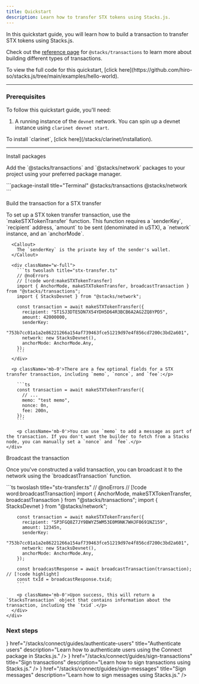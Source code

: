 ```yaml
---
title: Quickstart
description: Learn how to transfer STX tokens using Stacks.js.
---
```



In this quickstart guide, you will learn how to build a transaction to transfer STX tokens using Stacks.js.

Check out the [reference page](/stacks/stacks.js/packages/transactions) for `@stacks/transactions` to learn more about building different types of transactions.

<Callout>
  To view the full code for this quickstart, [click here](https://github.com/hiro-so/stacks.js/tree/main/examples/hello-world).
</Callout>

---

### Prerequisites

To follow this quickstart guide, you'll need: 

1. A running instance of the `devnet` network. You can spin up a devnet instance using `clarinet devnet start`.

<Callout>
  To install `clarinet`, [click here](/stacks/clarinet/installation).
</Callout>

---

<div className='steps space-y-12'>
  <Step>
    <div className="flex flex-col space-y-3">
      <div className="w-full">
        <p className='text-lg font-bold m-0 dark:text-primary-foreground'>Install packages</p>
        <p className='mb-0'>Add the `@stacks/transactions` and `@stacks/network` packages to your project using your preferred package manager.</p>
      </div>
      <div className="w-full">
        ```package-install title="Terminal"
        @stacks/transactions @stacks/network
        ```
      </div>
    </div>
  </Step>

  <Step>
    <div className="flex flex-col space-y-3">
      <div className="w-full">
        <p className='text-lg font-bold m-0 dark:text-primary-foreground'>Build the transaction for a STX transfer</p>
        <p>To set up a STX token transfer transaction, use the `makeSTXTokenTransfer` function. This function requires a `senderKey`, `recipient` address, `amount` to be sent (denominated in uSTX), a `network` instance, and an `anchorMode`.</p>
      </div>

      <Callout>
        The `senderKey` is the private key of the sender's wallet.
      </Callout>

      <div className="w-full">
        ```ts twoslash title="stx-transfer.ts"
        // @noErrors
        // [!code word:makeSTXTokenTransfer]
        import { AnchorMode, makeSTXTokenTransfer, broadcastTransaction } from "@stacks/transactions";
        import { StacksDevnet } from "@stacks/network";

        const transaction = await makeSTXTokenTransfer({
          recipient: "ST1SJ3DTE5DN7X54YDH5D64R3BCB6A2AG2ZQ8YPD5",
          amount: 42000000,
          senderKey:
            "753b7cc01a1a2e86221266a154af739463fce51219d97e4f856cd7200c3bd2a601",
          network: new StacksDevnet(),
          anchorMode: AnchorMode.Any,
        });
        ```
      </div>
      
      <p className='mb-0'>There are a few optional fields for a STX transfer transaction, including `memo`, `nonce`, and `fee`:</p>
      
        ```ts
        const transaction = await makeSTXTokenTransfer({
          // ...
          memo: "test memo",
          nonce: 0n,
          fee: 200n,
        });
        ```

        <p className='mb-0'>You can use `memo` to add a message as part of the transaction. If you don't want the builder to fetch from a Stacks node, you can manually set a `nonce` and `fee`.</p>
    </div>
  </Step>

  <Step>
    <div className="flex flex-col space-y-3">
      <div className="w-full">
        <p className='text-lg font-bold m-0 dark:text-primary-foreground'>Broadcast the transaction</p>
        <p className='mb-0'>Once you've constructed a valid transaction, you can broadcast it to the network using the `broadcastTransaction` function.</p>
      </div>
      <div className="w-full">
        ```ts twoslash title="stx-transfer.ts"
        // @noErrors
        // [!code word:broadcastTransaction]
        import { AnchorMode, makeSTXTokenTransfer, broadcastTransaction } from "@stacks/transactions";
        import { StacksDevnet } from "@stacks/network";

        const transaction = await makeSTXTokenTransfer({
          recipient: "SP3FGQ8Z7JY9BWYZ5WM53E0M9NK7WHJF0691NZ159",
          amount: 12345n,
          senderKey:
            "753b7cc01a1a2e86221266a154af739463fce51219d97e4f856cd7200c3bd2a601",
          network: new StacksDevnet(),
          anchorMode: AnchorMode.Any,
        });

        const broadcastResponse = await broadcastTransaction(transaction); // [!code highlight]
        const txId = broadcastResponse.txid;
        ```

        <p className='mb-0'>Upon success, this will return a `StacksTransaction` object that contains information about the transaction, including the `txid`.</p>
      </div>
    </div>
  </Step>
</div>

### Next steps

<Cards className='sm:grid-cols-1'>
  <SmallCard
    icon={<Code className='text-primary' />}
    href="/stacks/connect/guides/authenticate-users"
    title="Authenticate users"
    description="Learn how to authenticate users using the Connect package in Stacks.js."
  />
  <SmallCard
    icon={<Terminal className='text-primary' />}
    href="/stacks/connect/guides/sign-transactions"
    title="Sign transactions"
    description="Learn how to sign transactions using Stacks.js."
  />
  <SmallCard
    icon={<Terminal className='text-primary' />}
    href="/stacks/connect/guides/sign-messages"
    title="Sign messages"
    description="Learn how to sign messages using Stacks.js."
  />
</Cards>
